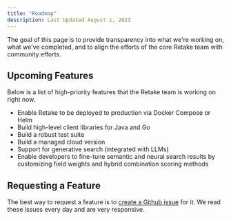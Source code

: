 ```yaml
---
title: "Roadmap"
description: Last Updated August 1, 2023
---
```


The goal of this page is to provide transparency into what we're working on, what we've completed, and to align
the efforts of the core Retake team with community efforts.

## Upcoming Features

Below is a list of high-priority features that the Retake team is working on right now.

- Enable Retake to be deployed to production via Docker Compose or Helm
- Build high-level client libraries for Java and Go
- Build a robust test suite
- Build a managed cloud version
- Support for generative search (integrated with LLMs)
- Enable developers to fine-tune semantic and neural search results by customizing field weights and hybrid combination scoring methods

## Requesting a Feature

The best way to request a feature is to [create a Github issue](https://github.com/getretake/retake/issues/new/choose)
for it. We read these issues every day and are very responsive.
